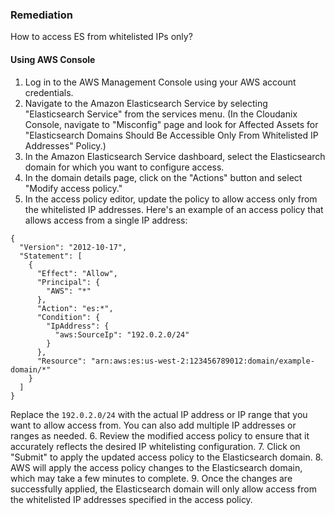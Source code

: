 ### Remediation

How to access ES from whitelisted IPs only?

#### Using AWS Console

1. Log in to the AWS Management Console using your AWS account credentials.
2. Navigate to the Amazon Elasticsearch Service by selecting "Elasticsearch Service" from the services menu.
    (In the Cloudanix Console, navigate to "Misconfig" page and look for Affected Assets for "Elasticsearch Domains Should Be Accessible Only From Whitelisted IP Addresses" Policy.)
3. In the Amazon Elasticsearch Service dashboard, select the Elasticsearch domain for which you want to configure access.
4. In the domain details page, click on the "Actions" button and select "Modify access policy."
5. In the access policy editor, update the policy to allow access only from the whitelisted IP addresses. Here's an example of an access policy that allows access from a single IP address:
```
{
  "Version": "2012-10-17",
  "Statement": [
    {
      "Effect": "Allow",
      "Principal": {
        "AWS": "*"
      },
      "Action": "es:*",
      "Condition": {
        "IpAddress": {
          "aws:SourceIp": "192.0.2.0/24" 
        }
      },
      "Resource": "arn:aws:es:us-west-2:123456789012:domain/example-domain/*"
    }
  ]
}
```
Replace the `192.0.2.0/24` with the actual IP address or IP range that you want to allow access from. You can also add multiple IP addresses or ranges as needed.
6. Review the modified access policy to ensure that it accurately reflects the desired IP whitelisting configuration.
7. Click on "Submit" to apply the updated access policy to the Elasticsearch domain.
8. AWS will apply the access policy changes to the Elasticsearch domain, which may take a few minutes to complete.
9. Once the changes are successfully applied, the Elasticsearch domain will only allow access from the whitelisted IP addresses specified in the access policy.

